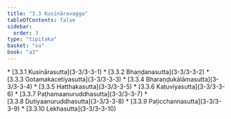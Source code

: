 ```yaml
---
title: "3.3 Kusināravagga"
tableOfContents: false
sidebar:
  order: 3
type: "tipitaka"
basket: "su"
book: "a3"
---
```



<DynamicBreadcrumb />



<TableOfContents book="a3" section="3.3">
* [3.3.1 Kusinārasutta](3-3/3-3-1)
* [3.3.2 Bhaṇḍanasutta](3-3/3-3-2)
* [3.3.3 Gotamakacetiyasutta](3-3/3-3-3)
* [3.3.4 Bharaṇḍukālāmasutta](3-3/3-3-4)
* [3.3.5 Hatthakasutta](3-3/3-3-5)
* [3.3.6 Kaṭuviyasutta](3-3/3-3-6)
* [3.3.7 Paṭhamaanuruddhasutta](3-3/3-3-7)
* [3.3.8 Dutiyaanuruddhasutta](3-3/3-3-8)
* [3.3.9 Paṭicchannasutta](3-3/3-3-9)
* [3.3.10 Lekhasutta](3-3/3-3-10)
</TableOfContents>